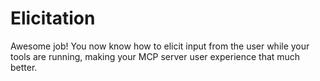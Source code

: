 # Elicitation

<EpicVideo url="https://www.epicai.pro/workshops/day-3-4-advanced-mcp-features/break~pa6st" />

Awesome job! You now know how to elicit input from the user while your tools are running, making your MCP server user experience that much better.
